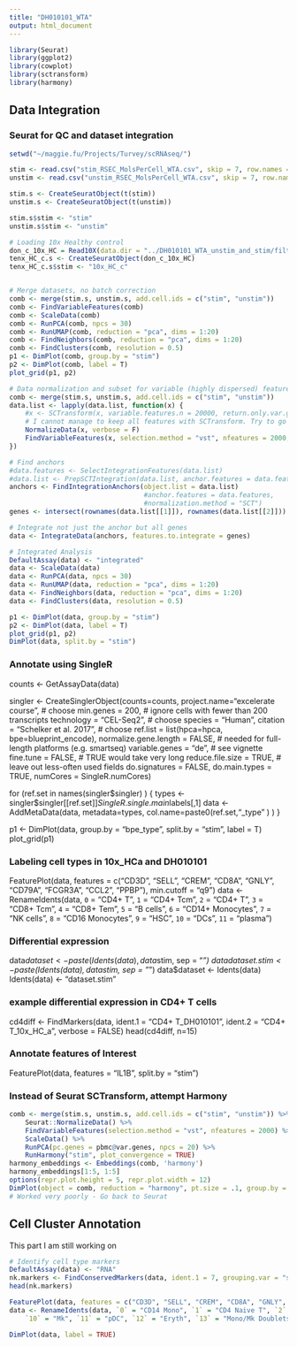 ```yaml
---
title: "DH010101_WTA"
output: html_document
---
```


```r
library(Seurat)
library(ggplot2)
library(cowplot)
library(sctransform)
library(harmony)
```

## Data Integration

### Seurat for QC and dataset integration

```r
setwd("~/maggie.fu/Projects/Turvey/scRNAseq/")

stim <- read.csv("stim_RSEC_MolsPerCell_WTA.csv", skip = 7, row.names = 1)
unstim <- read.csv("unstim_RSEC_MolsPerCell_WTA.csv", skip = 7, row.names = 1)

stim.s <- CreateSeuratObject(t(stim))
unstim.s <- CreateSeuratObject(t(unstim))

stim.s$stim <- "stim"
unstim.s$stim <- "unstim"

# Loading 10x Healthy control
don_c_10x_HC = Read10X(data.dir = "../DH010101_WTA_unstim_and_stim/filtered_matrices_mex_c/hg19/")
tenx_HC_c.s <- CreateSeuratObject(don_c_10x_HC)
tenx_HC_c.s$stim <- "10x_HC_c"


# Merge datasets, no batch correction
comb <- merge(stim.s, unstim.s, add.cell.ids = c("stim", "unstim"))
comb <- FindVariableFeatures(comb)
comb <- ScaleData(comb)
comb <- RunPCA(comb, npcs = 30)
comb <- RunUMAP(comb, reduction = "pca", dims = 1:20)
comb <- FindNeighbors(comb, reduction = "pca", dims = 1:20)
comb <- FindClusters(comb, resolution = 0.5)
p1 <- DimPlot(comb, group.by = "stim")
p2 <- DimPlot(comb, label = T)
plot_grid(p1, p2)

# Data normalization and subset for variable (highly dispersed) features
comb <- merge(stim.s, unstim.s, add.cell.ids = c("stim", "unstim"))
data.list <- lapply(data.list, function(x) {
    #x <- SCTransform(x, variable.features.n = 20000, return.only.var.genes = F, verbose = F) # Find variable features this time, for plotting purposes. For batch correction of the whole dataset, repeat from this step with lower variability threshold or full list of genesNormalizeData(pancreas.list[[i]], verbose = FALSE)
    # I cannot manage to keep all features with SCTransform. Try to go back to the standard pipeline
    NormalizeData(x, verbose = F)
    FindVariableFeatures(x, selection.method = "vst", nfeatures = 2000, verbose = F)
})

# Find anchors
#data.features <- SelectIntegrationFeatures(data.list)
#data.list <- PrepSCTIntegration(data.list, anchor.features = data.features)
anchors <- FindIntegrationAnchors(object.list = data.list)
                                  #anchor.features = data.features,
                                  #normalization.method = "SCT")
genes <- intersect(rownames(data.list[[1]]), rownames(data.list[[2]]))

# Integrate not just the anchor but all genes
data <- IntegrateData(anchors, features.to.integrate = genes)

# Integrated Analysis
DefaultAssay(data) <- "integrated"
data <- ScaleData(data)
data <- RunPCA(data, npcs = 30)
data <- RunUMAP(data, reduction = "pca", dims = 1:20)
data <- FindNeighbors(data, reduction = "pca", dims = 1:20)
data <- FindClusters(data, resolution = 0.5)

p1 <- DimPlot(data, group.by = "stim")
p2 <- DimPlot(data, label = T)
plot_grid(p1, p2)
DimPlot(data, split.by = "stim")
```

### Annotate using SingleR
counts <- GetAssayData(data)

singler <- CreateSinglerObject(counts=counts,
  project.name="excelerate course", # choose
  min.genes = 200, # ignore cells with fewer than 200 transcripts
  technology = "CEL-Seq2", # choose
  species = "Human",
  citation = "Schelker et al. 2017", # choose
  ref.list = list(hpca=hpca, bpe=blueprint_encode),
  normalize.gene.length = FALSE,        # needed for full-length platforms (e.g. smartseq)
  variable.genes = "de",  # see vignette
  fine.tune = FALSE, # TRUE would take very long
  reduce.file.size = TRUE, # leave out less-often used fields 
  do.signatures = FALSE,
  do.main.types = TRUE,
  numCores = SingleR.numCores)

for (ref.set in names(singler$singler) ) {
  types <- singler$singler[[ref.set]]$SingleR.single.main$labels[,1]
  data <- AddMetaData(data,
                         metadata=types,
                         col.name=paste0(ref.set,"_type" ) )
}

p1 <- DimPlot(data, group.by = "bpe_type", split.by = "stim", label = T)
plot_grid(p1)

### Labeling cell types in 10x_HCa and DH010101
FeaturePlot(data, features = c("CD3D", "SELL", "CREM", "CD8A", "GNLY", "CD79A", "FCGR3A", "CCL2", "PPBP"), min.cutoff = "q9")
data <- RenameIdents(data, `0` = "CD4+ T", `1` = "CD4+ Tcm", `2` = "CD4+ T", `3` = "CD8+ Tcm", `4` = "CD8+ Tem", `5` = "B cells", `6` = "CD14+ Monocytes", `7` = "NK cells", `8` = "CD16 Monocytes", `9` = "HSC", `10` = "DCs", `11` = "plasma")

### Differential expression
data$dataset <- paste(Idents(data), data$stim, sep = "_")
data$dataset.stim <- paste(Idents(data), data$stim, sep = "_")
data$dataset <- Idents(data)
Idents(data) <- "dataset.stim"

### example differential expression in CD4+ T cells
cd4diff <- FindMarkers(data, ident.1 = "CD4+ T_DH010101", ident.2 = "CD4+ T_10x_HC_a", verbose = FALSE)
head(cd4diff, n=15)


### Annotate features of Interest
FeaturePlot(data, features = "IL1B", split.by = "stim")


### Instead of Seurat SCTransform, attempt Harmony
```r
comb <- merge(stim.s, unstim.s, add.cell.ids = c("stim", "unstim")) %>%
    Seurat::NormalizeData() %>%
    FindVariableFeatures(selection.method = "vst", nfeatures = 2000) %>% 
    ScaleData() %>% 
    RunPCA(pc.genes = pbmc@var.genes, npcs = 20) %>% 
    RunHarmony("stim", plot_convergence = TRUE)
harmony_embeddings <- Embeddings(comb, 'harmony')
harmony_embeddings[1:5, 1:5]
options(repr.plot.height = 5, repr.plot.width = 12)
DimPlot(object = comb, reduction = "harmony", pt.size = .1, group.by = "stim")
# Worked very poorly - Go back to Seurat
```

## Cell Cluster Annotation

This part I am still working on

```r
# Identify cell type markers
DefaultAssay(data) <- "RNA"
nk.markers <- FindConservedMarkers(data, ident.1 = 7, grouping.var = "stim", verbose = FALSE)
head(nk.markers)

FeaturePlot(data, features = c("CD3D", "SELL", "CREM", "CD8A", "GNLY", "CD79A", "FCGR3A", "CCL2", "PPBP"), min.cutoff = "q9")
data <- RenameIdents(data, `0` = "CD14 Mono", `1` = "CD4 Naive T", `2` = "CD4 Memory T", `3` = "CD16 Mono", `4` = "B", `5` = "CD8 T", `6` = "T activated", `7` = "NK", `8` = "DC", `9` = "B Activated", 
    `10` = "Mk", `11` = "pDC", `12` = "Eryth", `13` = "Mono/Mk Doublets")

DimPlot(data, label = TRUE)
```

